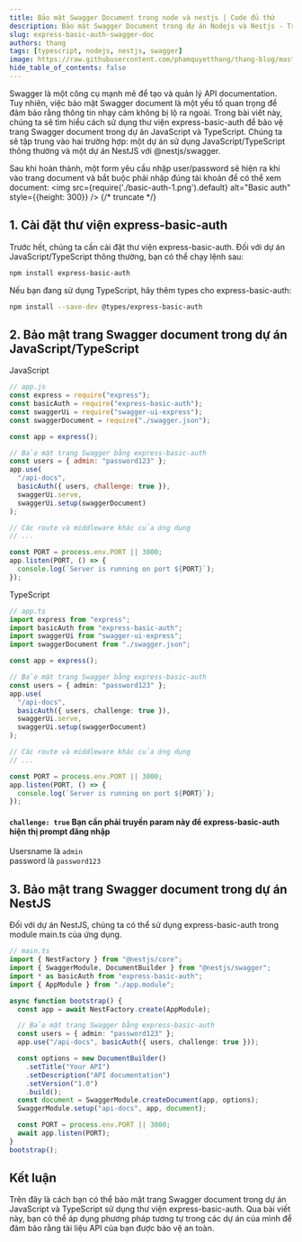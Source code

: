 ```yaml
---
title: Bảo mật Swagger Document trong node và nestjs | Code đủ thứ
description: Bảo mật Swagger Document trong dự án Nodejs và Nestjs - Trong bài viết này mình sẽ hướng dẫn bạn bảo mật API Swagger document trong Nodejs và Nestjs
slug: express-basic-auth-swagger-doc
authors: thang
tags: [typescript, nodejs, nestjs, swagger]
image: https://raw.githubusercontent.com/phamquyetthang/thang-blog/master/blog/2023-12-23-hello-world-20-ngon-ngu/hello.png
hide_table_of_contents: false
---
```


Swagger là một công cụ mạnh mẽ để tạo và quản lý API documentation. Tuy nhiên, việc bảo mật Swagger document là một yếu tố quan trọng để đảm bảo rằng thông tin nhạy cảm không bị lộ ra ngoài. Trong bài viết này, chúng ta sẽ tìm hiểu cách sử dụng thư viện express-basic-auth để bảo vệ trang Swagger document trong dự án JavaScript và TypeScript. Chúng ta sẽ tập trung vào hai trường hợp: một dự án sử dụng JavaScript/TypeScript thông thường và một dự án NestJS với @nestjs/swagger.

Sau khi hoàn thành, một form yêu cầu nhập user/password sẽ hiện ra khi vào trang document và bắt buộc phải nhập đúng tài khoản để có thể xem document: 
<img  src={require('./basic-auth-1.png').default} alt="Basic auth" style={{height: 300}} />
{/* truncate */}

## 1. Cài đặt thư viện express-basic-auth

Trước hết, chúng ta cần cài đặt thư viện express-basic-auth. Đối với dự án JavaScript/TypeScript thông thường, bạn có thể chạy lệnh sau:

```bash
npm install express-basic-auth
```

Nếu bạn đang sử dụng TypeScript, hãy thêm types cho express-basic-auth:

```bash
npm install --save-dev @types/express-basic-auth
```

## 2. Bảo mật trang Swagger document trong dự án JavaScript/TypeScript

JavaScript

```javascript
// app.js
const express = require("express");
const basicAuth = require("express-basic-auth");
const swaggerUi = require("swagger-ui-express");
const swaggerDocument = require("./swagger.json");

const app = express();

// Bảo mật trang Swagger bằng express-basic-auth
const users = { admin: "password123" };
app.use(
  "/api-docs",
  basicAuth({ users, challenge: true }),
  swaggerUi.serve,
  swaggerUi.setup(swaggerDocument)
);

// Các route và middleware khác của ứng dụng
// ...

const PORT = process.env.PORT || 3000;
app.listen(PORT, () => {
  console.log(`Server is running on port ${PORT}`);
});
```

TypeScript

```typescript
// app.ts
import express from "express";
import basicAuth from "express-basic-auth";
import swaggerUi from "swagger-ui-express";
import swaggerDocument from "./swagger.json";

const app = express();

// Bảo mật trang Swagger bằng express-basic-auth
const users = { admin: "password123" };
app.use(
  "/api-docs",
  basicAuth({ users, challenge: true }),
  swaggerUi.serve,
  swaggerUi.setup(swaggerDocument)
);

// Các route và middleware khác của ứng dụng
// ...

const PORT = process.env.PORT || 3000;
app.listen(PORT, () => {
  console.log(`Server is running on port ${PORT}`);
});
```
#### ``` challenge: true ``` Bạn cần phải truyền param này để express-basic-auth hiện thị prompt đăng nhập
Usersname là ```admin```\
password là ```password123```
## 3. Bảo mật trang Swagger document trong dự án NestJS

Đối với dự án NestJS, chúng ta có thể sử dụng express-basic-auth trong module main.ts của ứng dụng.

```typescript
// main.ts
import { NestFactory } from "@nestjs/core";
import { SwaggerModule, DocumentBuilder } from "@nestjs/swagger";
import * as basicAuth from "express-basic-auth";
import { AppModule } from "./app.module";

async function bootstrap() {
  const app = await NestFactory.create(AppModule);

  // Bảo mật trang Swagger bằng express-basic-auth
  const users = { admin: "password123" };
  app.use("/api-docs", basicAuth({ users, challenge: true }));

  const options = new DocumentBuilder()
    .setTitle("Your API")
    .setDescription("API documentation")
    .setVersion("1.0")
    .build();
  const document = SwaggerModule.createDocument(app, options);
  SwaggerModule.setup("api-docs", app, document);

  const PORT = process.env.PORT || 3000;
  await app.listen(PORT);
}
bootstrap();
```

## Kết luận

Trên đây là cách bạn có thể bảo mật trang Swagger document trong dự án JavaScript và TypeScript sử dụng thư viện express-basic-auth. Qua bài viết này, bạn có thể áp dụng phương pháp tương tự trong các dự án của mình để đảm bảo rằng tài liệu API của bạn được bảo vệ an toàn.
